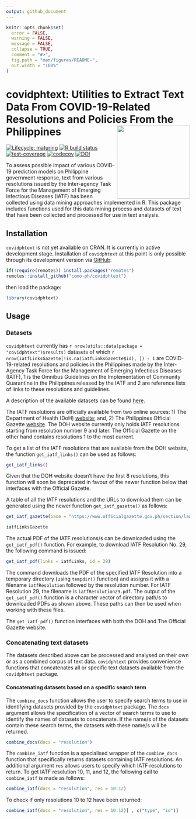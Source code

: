 ```yaml
---
output: github_document
---
```


<!-- README.md is generated from README.Rmd. Please edit that file -->

```r
knitr::opts_chunk$set(
  error = FALSE,
  warning = FALSE,
  message = FALSE,
  collapse = TRUE,
  comment = "#>",
  fig.path = "man/figures/README-",
  out.width = "100%"
)
```

# covidphtext: Utilities to Extract Text Data From COVID-19-Related Resolutions and Policies From the Philippines <img src="man/figures/covidphtext.png" width="200px" align="right" />

<!-- badges: start -->
[![Lifecycle: maturing](https://img.shields.io/badge/lifecycle-maturing-blue.svg)](https://www.tidyverse.org/lifecycle/#maturing)
[![R build status](https://github.com/como-ph/covidphtext/workflows/R-CMD-check/badge.svg)](https://github.com/como-ph/covidphtext/actions)
[![test-coverage](https://github.com/como-ph/covidphtext/workflows/test-coverage/badge.svg)](https://github.com/como-ph/covidphtext/actions?query=workflow%3Atest-coverage)
[![codecov](https://codecov.io/gh/como-ph/covidphtext/branch/master/graph/badge.svg)](https://codecov.io/gh/como-ph/covidphtext)
[![DOI](https://zenodo.org/badge/265376181.svg)](https://zenodo.org/badge/latestdoi/265376181)
<!-- badges: end -->

To assess possible impact of various COVID-19 prediction models on Philippine government response, text from various resolutions issued by the Inter-agency Task Force for the Management of Emerging Infectious Diseases (IATF) has been collected using data mining approaches implemented in R. This package includes functions used for this data mining process and datasets of text that have been collected and processed for use in text analysis.

## Installation

`covidphtext` is not yet available on CRAN. It is currently in active development stage. Installation of `covidphtext` at this point is only possible through its development version via [GitHub](https://github.com/como-ph/covidphtext):

```r
if(!require(remotes)) install.packages("remotes")
remotes::install_github("como-ph/covidphtext")
```

then load the package:

```r
library(covidphtext)
```

## Usage

### Datasets

`covidphtext` currently has ```r nrow(utils::data(package = "covidphtext")$results)``` datasets of which ```r nrow(iatfLinksGazette[!is.na(iatfLinksGazette$id), ]) - 1``` are COVID-19-related resolutions and policies in the Philippines made by the Inter-Agency Task Force for the Management of Emerging Infectious Diseases (IATF), 1 is the Omnibus Guidelines on the Implementation of Community Quarantine in the Philippines released by the IATF and 2 are reference lists of links to these resolutions and guidelines.

A description of the available datasets can be found [here](https://como-ph.github.io/covidphtext/reference/index.html#section-datasets).

The IATF resolutions are officially available from two online sources: 1) The Department of Health (DoH) [website](https://www.doh.gov.ph/COVID-19/IATF-Resolutions); and, 2) The Philippines Official Gazette [website](https://www.officialgazette.gov.ph/section/laws/other-issuances/inter-agency-task-force-for-the-management-of-emerging-infectious-diseases-resolutions/). The DOH website currently only holds IATF resolutions starting from resolution number 9 and later. The Official Gazette on the other hand contains resolutions 1 to the most current.

To get a list of the IATF resolutions that are available from the DOH website, the function `get_iatf_links()` can be used as follows:

```r
get_iatf_links()
```

Given that the DOH website doesn't have the first 8 resolutions, this function will soon be deprecated in favour of the newer function below that interfaces with the Official Gazette.

A table of all the IATF resolutions and the URLs to download them can be generated using the newer function `get_iatf_gazette()` as follows:

```r
get_iatf_gazette(base = "https://www.officialgazette.gov.ph/section/laws/other-issuances/inter-agency-task-force-for-the-management-of-emerging-infectious-diseases-resolutions/")
```

```r
iatfLinksGazette
```

The actual PDF of the IATF resolutions/s can be downloaded using the `get_iatf_pdf()` function. For example, to download IATF Resolution No. 29, the following command is issued:

```r
get_iatf_pdf(links = iatfLinks, id = 29)
```

The command downloads the PDF of the specified IATF Resolution into a temporary directory (using `tempdir()` function) and assigns it with a filename `iatfResolution` followed by the resolution number. For IATF Resolution 29, the filename is `iatfResolution29.pdf`. The output of the `get_iatf_pdf()` function is a character vector of directory path/s to downloaded PDFs as shown above. These paths can then be used when working with these files.

The `get_iatf_pdf()` function interfaces with both the DOH and The Official Gazette website.

### Concatenating text datasets

The datasets described above can be processed and analysed on their own or as a combined corpus of text data. `covidphtext` provides convenience functions that concatenates all or specific text datasets available from the `covidphtext` package.

#### Concatenating datasets based on a specific search term

The `combine_docs` function allows the user to specify search terms to use in identifying datasets provided by the `covidphtext` package. The `docs` argument allows the specification of a vector of search terms to use to identify the names of datasets to concatenate. If the name/s of the datasets contain these search terms, the datasets with these name/s will be returned.

```r
combine_docs(docs = "resolution")
```

The `combine_iatf` function is a specialised wrapper of the `combine_docs` function that specifically returns datasets containing IATF resolutions. An additional argument `res` allows users to specify which IATF resolutions to return. To get IATF resolution 10, 11, and 12, the following call to `combine_iatf` is made as follows:

```r
combine_iatf(docs = "resolution", res = 10:12)
```

To check if only resolutions 10 to 12 have been returned:

```r
combine_iatf(docs = "resolution", res = 10:12)[ , c("type", "id")]
```
